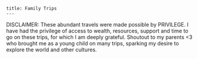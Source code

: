 ```---
title: Family Trips
---
```

DISCLAIMER: These abundant travels were made possible by PRIVILEGE. I have had the privilege of access to wealth, resources, support and time to go on these trips, for which I am deeply grateful. Shoutout to my parents \<3 who brought me as a young child on many trips, sparking my desire to explore the world and other cultures.
